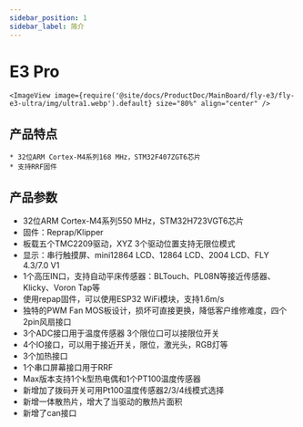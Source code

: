```yaml
---
sidebar_position: 1
sidebar_label: 简介
---
```




# E3 Pro

    <ImageView image={require('@site/docs/ProductDoc/MainBoard/fly-e3/fly-e3-ultra/img/ultra1.webp').default} size="80%" align="center" />

## 产品特点

    * 32位ARM Cortex-M4系列168 MHz，STM32F407ZGT6芯片
    * 支持RRF固件



## 产品参数

* 32位ARM Cortex-M4系列550 MHz，STM32H723VGT6芯片
* 固件：Reprap/Klipper
* 板载五个TMC2209驱动，XYZ 3个驱动位置支持无限位模式
* 显示：串行触摸屏、mini12864 LCD、12864 LCD、2004 LCD、FLY 4.3/7.0 V1
* 1个高压IN口，支持自动平床传感器：BLTouch、PL08N等接近传感器、Klicky、Voron Tap等
* 使用repap固件，可以使用ESP32 WiFi模块，支持1.6m/s
* 独特的PWM Fan MOS板设计，损坏可直接更换，降低客户维修难度，四个2pin风扇接口
* 3个ADC接口用于温度传感器
3个限位口可以接限位开关
* 4个IO接口，可以用于接近开关，限位，激光头，RGB灯等
* 3个加热接口
* 1个串口屏幕接口用于RRF
* Max版本支持1个k型热电偶和1个PT100温度传感器
* 新增加了拨码开关可用Pt100温度传感器2/3/4线模式选择
* 新增一体散热片，增大了当驱动的散热片面积
* 新增了can接口

